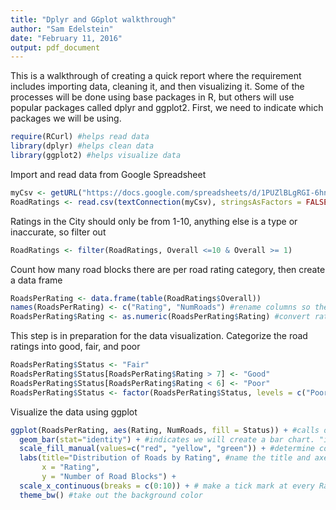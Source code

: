 ```yaml
---
title: "Dplyr and GGplot walkthrough"
author: "Sam Edelstein"
date: "February 11, 2016"
output: pdf_document
---
```


This is a walkthrough of creating a quick report where the requirement includes importing data, cleaning it, and then visualizing it. Some of the processes will be done using base packages in R, but others will use popular packages called dplyr and ggplot2. First, we need to indicate which packages we will be using.

```r
require(RCurl) #helps read data
library(dplyr) #helps clean data
library(ggplot2) #helps visualize data
```

Import and read data from Google Spreadsheet

```r
myCsv <- getURL("https://docs.google.com/spreadsheets/d/1PUZlBLgRGI-6hnDF_hLcn8hmxksIBIp6VZEncgt52wk/pub?output=csv")
RoadRatings <- read.csv(textConnection(myCsv), stringsAsFactors = FALSE)
```

Ratings in the City should only be from 1-10, anything else is a type or inaccurate, so filter out

```r
RoadRatings <- filter(RoadRatings, Overall <=10 & Overall >= 1)
```

Count how many road blocks there are per road rating category, then create a data frame

```r
RoadsPerRating <- data.frame(table(RoadRatings$Overall))
names(RoadsPerRating) <- c("Rating", "NumRoads") #rename columns so they are easier to understand
RoadsPerRating$Rating <- as.numeric(RoadsPerRating$Rating) #convert rating to numeric data type
```

This step is in preparation for the data visualization. Categorize the road ratings into good, fair, and poor

```r
RoadsPerRating$Status <- "Fair"
RoadsPerRating$Status[RoadsPerRating$Rating > 7] <- "Good"
RoadsPerRating$Status[RoadsPerRating$Rating < 6] <- "Poor"
RoadsPerRating$Status <- factor(RoadsPerRating$Status, levels = c("Poor", "Fair", "Good"))
```

Visualize the data using ggplot

```r
ggplot(RoadsPerRating, aes(Rating, NumRoads, fill = Status)) + #calls out data and aesthetics that should be used (in aes(x-axis, y-axis, extra information))
  geom_bar(stat="identity") + #indicates we will create a bar chart. "identity" makes the heights of the bars equal the value you are using on the y-axis
  scale_fill_manual(values=c("red", "yellow", "green")) + #determine color of each bar (this is optional but makes sense for good, fair, poor)
  labs(title="Distribution of Roads by Rating", #name the title and axes
       x = "Rating",
       y = "Number of Road Blocks") +
  scale_x_continuous(breaks = c(0:10)) + # make a tick mark at every Rating value
  theme_bw() #take out the background color
```
